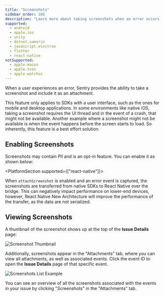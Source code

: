 ```yaml
---
title: "Screenshots"
sidebar_order: 106
description: "Learn more about taking screenshots when an error occurs. Sentry pairs the screenshot with the original event, giving you additional insight into issues."
supported:
  - android
  - apple.ios
  - unity
  - dotnet.xamarin
  - javascript.electron
  - flutter
  - react-native
notSupported:
  - apple.macos
  - apple.tvos
  - apple.watchos
---
```


When a user experiences an error, Sentry provides the ability to take a screenshot and include it as an <PlatformLink to="/enriching-events/attachments/">attachment</PlatformLink>.

This feature only applies to SDKs with a user interface, such as the ones for mobile and desktop applications. In some environments like native iOS, taking a screenshot requires the UI thread and in the event of a crash, that might not be available. Another example where a screenshot might not be available is when the event happens before the screen starts to load. So inherently, this feature is a best effort solution.

## Enabling Screenshots

Screenshots may contain <PlatformLink to="/data-management/sensitive-data/">PII</PlatformLink> and is an opt-in feature. You can enable it as shown below:

<PlatformContent includePath="enriching-events/attach-screenshots" />

<PlatformSection supported={["react-native"]}>

When `attachScreenshot` is enabled and an error event is captured, the screenshots are transferred from native SDKs to React Native over the bridge. This can negatively impact performance on lower-end devices, however, React Native New Architecture will improve the performance of the transfer, as the data are not serialized.

</PlatformSection>

## Viewing Screenshots

A thumbnail of the screenshot shows up at the top of the **Issue Details** page:

![Screenshot Thumbnail](screenshots/screenshot-thumbnail.png)

Additionally, screenshots appear in the "Attachments" tab, where you can view all attachments, as well as associated events. Click the event ID to open the **Issue Details** page of that specific event.

![Screenshots List Example](screenshots/screenshot-list-example.png)

You can see an overview of all the screenshots associated with the events in your issue by clicking "Screenshots" in the "Attachments" tab.
